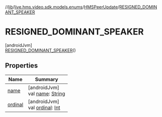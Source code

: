//[lib](../../../../index)/[live.hms.video.sdk.models.enums](../../index)/[HMSPeerUpdate](../index)/[RESIGNED_DOMINANT_SPEAKER](index)

# RESIGNED_DOMINANT_SPEAKER

[androidJvm]\
[RESIGNED_DOMINANT_SPEAKER](index)()

## Properties

| Name               | Summary                                                                                                              |
| ------------------ | -------------------------------------------------------------------------------------------------------------------- |
| [name](name)       | [androidJvm]<br />val [name](name): [String](https://kotlinlang.org/api/latest/jvm/stdlib/kotlin/-string/index.html) |
| [ordinal](ordinal) | [androidJvm]<br />val [ordinal](ordinal): [Int](https://kotlinlang.org/api/latest/jvm/stdlib/kotlin/-int/index.html) |
